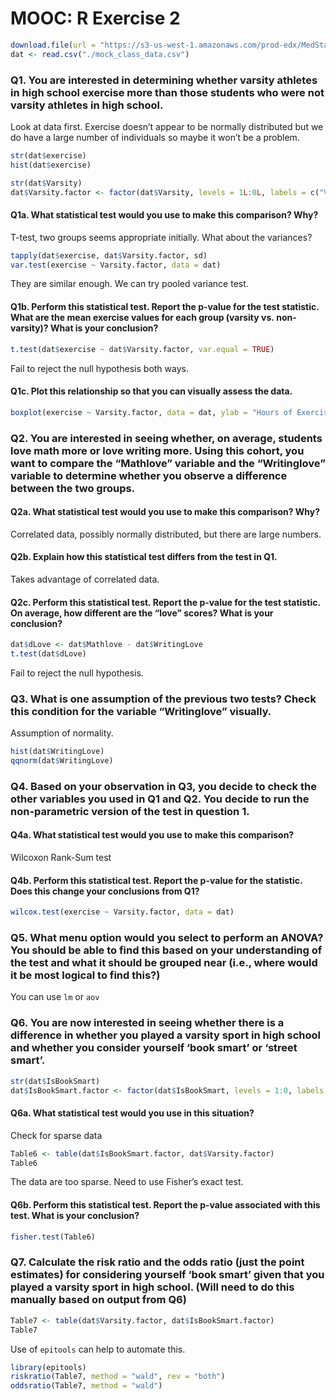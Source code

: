 MOOC: R Exercise 2
====

```r
download.file(url = "https://s3-us-west-1.amazonaws.com/prod-edx/MedStats/RegressionExerciseDocs/mock_class_data.csv", destfile = "mock_class_data.csv", method = "curl")
dat <- read.csv("./mock_class_data.csv")
```


### Q1. You are interested in determining whether varsity athletes in high school exercise more than those students who were not varsity athletes in high school.

Look at data first. Exercise doesn't appear to be normally distributed but we do have a large number of individuals so maybe it won't be a problem.
```r
str(dat$exercise)
hist(dat$exercise)
```

```r
str(dat$Varsity)
dat$Varsity.factor <- factor(dat$Varsity, levels = 1L:0L, labels = c("Varsity", "Non-Varsity"))
```

#### Q1a. What statistical test would you use to make this comparison? Why?

T-test, two groups seems appropriate initially. What about the variances?

```r
tapply(dat$exercise, dat$Varsity.factor, sd)
var.test(exercise ~ Varsity.factor, data = dat)
```

They are similar enough. We can try pooled variance test.

#### Q1b. Perform this statistical test. Report the p-value for the test statistic. What are the mean exercise values for each group (varsity vs. non-varsity)? What is your conclusion?

```r
t.test(dat$exercise ~ dat$Varsity.factor, var.equal = TRUE)
```
Fail to reject the null hypothesis both ways.

#### Q1c. Plot this relationship so that you can visually assess the data.

```r
boxplot(exercise ~ Varsity.factor, data = dat, ylab = "Hours of Exercise/Week", main = "College Student Exercise by High School Varsity Sports Experience")
```

### Q2. You are interested in seeing whether, on average, students love math more or love writing more. Using this cohort, you want to compare the “Mathlove” variable and the “Writinglove” variable to determine whether you observe a difference between the two groups.

#### Q2a. What statistical test would you use to make this comparison? Why?

Correlated data, possibly normally distributed, but there are large numbers.

#### Q2b. Explain how this statistical test differs from the test in Q1.

Takes advantage of correlated data.

#### Q2c. Perform this statistical test. Report the p-value for the test statistic. On average, how different are the “love” scores? What is your conclusion?

```r
dat$dLove <- dat$Mathlove - dat$WritingLove
t.test(dat$dLove)
```
Fail to reject the null hypothesis.

### Q3. What is one assumption of the previous two tests? Check this condition for the variable “Writinglove” visually.

Assumption of normality.

```r
hist(dat$WritingLove)
qqnorm(dat$WritingLove)
```

### Q4. Based on your observation in Q3, you decide to check the other variables you used in Q1 and Q2. You decide to run the non-parametric version of the test in question 1. 

#### Q4a. What statistical test would you use to make this comparison?

Wilcoxon Rank-Sum test

#### Q4b. Perform this statistical test. Report the p-value for the statistic. Does this change your conclusions from Q1?

```r
wilcox.test(exercise ~ Varsity.factor, data = dat)
```

### Q5. What menu option would you select to perform an ANOVA? You should be able to find this based on your understanding of the test and what it should be grouped near (i.e., where would it be most logical to find this?)

You can use `lm` or `aov`

### Q6. You are now interested in seeing whether there is a difference in whether you played a varsity sport in high school and whether you consider yourself ‘book smart’ or ‘street smart’. 

```r
str(dat$IsBookSmart)
dat$IsBookSmart.factor <- factor(dat$IsBookSmart, levels = 1:0, labels = c("Book Smart", "Street Smart"))
```

#### Q6a. What statistical test would you use in this situation?

Check for sparse data
```r
Table6 <- table(dat$IsBookSmart.factor, dat$Varsity.factor)
Table6
```

The data are too sparse. Need to use Fisher's exact test.

#### Q6b. Perform this statistical test. Report the p-value associated with this test. What is your conclusion?

```r
fisher.test(Table6)
```

### Q7. Calculate the risk ratio and the odds ratio (just the point estimates) for considering yourself ‘book smart’ given that you played a varsity sport in high school. (Will need to do this manually based on output from Q6)

```r
Table7 <- table(dat$Varsity.factor, dat$IsBookSmart.factor)
Table7
```

Use of `epitools` can help to automate this.

```r
library(epitools)
riskratio(Table7, method = "wald", rev = "both")
oddsratio(Table7, method = "wald")
```
